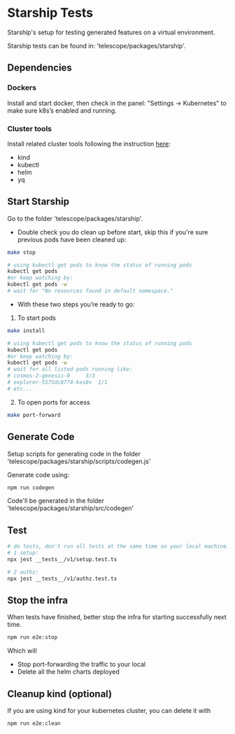 # Starship Tests

Starship's setup for testing generated features on a virtual environment.

Starship tests can be found in: 'telescope/packages/starship'.

## Dependencies

### Dockers

Install and start docker, then check in the panel: "Settings -> Kubernetes" to make sure k8s’s enabled and running.

### Cluster tools

Install related cluster tools following the instruction [here](https://docs.cosmology.zone/starship/get-started/step-1):

- kind
- kubectl
- helm
- yq

## Start Starship

Go to the folder 'telescope/packages/starship'.

- Double check you do clean up before start, skip this if you're sure previous pods have been cleaned up:

```bash
make stop
```

```bash
# using kubectl get pods to know the status of running pods
kubectl get pods
#or keep watching by:
kubectl get pods -w
# wait for "No resources found in default namespace."
```

- With these two steps you’re ready to go:

1. To start pods
```bash
make install
```

```bash
# using kubectl get pods to know the status of running pods
kubectl get pods
#or keep watching by:
kubectl get pods -w
# wait for all listed pods running like:
# cosmos-2-genesis-0     3/3
# explorer-5575dc8774-kxs8v  1/1
# etc...
```

2. To open ports for access
```bash
make port-forward
```

## Generate Code

Setup scripts for generating code in the folder 'telescope/packages/starship/scripts/codegen.js'

Generate code using:
```bash
npm run codegen
```

Code'll be generated in the folder 'telescope/packages/starship/src/codegen'

## Test

```bash
# do tests, don't run all tests at the same time on your local machine:
# 1 setup:
npx jest __tests__/v1/setup.test.ts

# 2 authz:
npx jest __tests__/v1/authz.test.ts
```

## Stop the infra
When tests have finished, better stop the infra for starting successfully next time.
```bash
npm run e2e:stop
```
Which will
* Stop port-forwarding the traffic to your local
* Delete all the helm charts deployed

## Cleanup kind (optional)
If you are using kind for your kubernetes cluster, you can delete it with
```bash
npm run e2e:clean
```